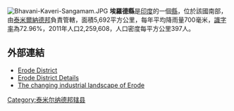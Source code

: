 [[Image:Bhavani-Kaveri-Sangamam.JPG|right]]
'''埃羅德縣'''是[[印度|印度]]的一個[[縣|縣]]，位於該國南部，由[[泰米爾納德邦|泰米爾納德邦]]負責管轄，面積5,692平方公里，每年平均降雨量700毫米，[[識字率|識字率]]為72.96%，2011年人口2,259,608，人口密度每平方公里397人。

==外部連結==
* [https://web.archive.org/web/20110902232934/http://www.erode.tn.nic.in/ Erode District]
* [https://web.archive.org/web/20131008041204/http://www.searcherode.com/ Erode District Details]
* [https://web.archive.org/web/20090621112821/http://www.thehindubusinessline.com/2008/02/08/stories/2008020850150500.htm The changing industrial landscape of Erode]

{{泰米尔纳德邦行政区划小作品}}
[[Category:泰米尔纳德邦辖县|Category:泰米尔纳德邦辖县]]